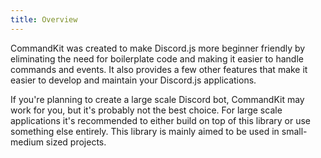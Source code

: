 ```yaml
---
title: Overview
---
```



<ViewTransitions fallback="swap" />

CommandKit was created to make Discord.js more beginner friendly by eliminating the need for boilerplate code and making it easier to handle commands and events. It also provides a few other features that make it easier to develop and maintain your Discord.js applications.

If you're planning to create a large scale Discord bot, CommandKit may work for you, but it's probably not the best choice. For large scale applications it's recommended to either build on top of this library or use something else entirely. This library is mainly aimed to be used in small-medium sized projects.
